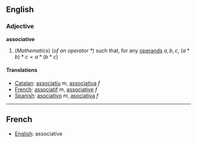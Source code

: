 ==English==

===Adjective===
'''associative'''

#(''Mathematics'') (''of an operator <math> * </math>'') such that, for any [[operand]]s <math> a, b, c </math>, <math> (a * b) * c = a * (b * c) </math>

====Translations====
*[[Catalan]]: [[associatiu]] ''m'', [[associativa]] ''f''
*[[French]]: [[associatif]] ''m'', [[associative]] ''f''
*[[Spanish]]: [[asociativo]] ''m'', [[asociativa]] ''f''
----

==French==
*[[English]]: associative